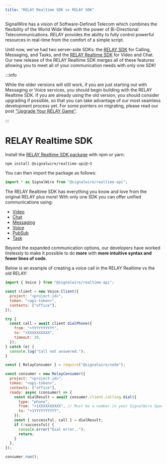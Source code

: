 ---
title: "RELAY Realtime SDK vs RELAY SDK"
---


SignalWire has a vision of Software-Defined Telecom which combines the flexibility of the World Wide Web with the power of Bi-Directional Telecommunications. RELAY provides the ability to fully control powerful resources in real-time from the comfort of a simple script.

Until now, we've had two server-side SDKs: the [RELAY SDK](https://docs.signalwire.com/reference/relay-sdk-nodejs/v2/#relay-sdk-for-node-js) for Calling, Messaging, and Tasks, and the [RELAY Realtime SDK](../reference/realtime-sdk/00-index.mdx) for Video and Chat. Our new release of the RELAY Realtime SDK merges all of these features allowing you to meet all of your communication needs with only one SDK!

:::info

While the older versions will still work, if you are just starting out with Messaging or Voice services, you should begin building with the RELAY Realtime SDK. If you are already using the old version, you should consider upgrading if possible, so that you can take advantage of our most seamless development process yet. For some pointers on migrating, please read our post ["Upgrade Your RELAY Game"](https://signalwire.com/blogs/developers/upgrade-your-relay-game).

:::

# RELAY Realtime SDK

Install the [RELAY Realtime SDK package](https://www.npmjs.com/package/@signalwire/realtime-api) with npm or yarn:

```bash npm2yarn
npm install @signalwire/realtime-api@~3
```

You can then import the package as follows:

```js
import * as SignalWire from "@signalwire/realtime-api";
```

The RELAY Realtime SDK has everything you know and love from the original RELAY plus more! With only one SDK you can offer unified communications using:

- [Video](../reference/realtime-sdk/relay-v3/video/index.mdx)
- [Chat](../reference/realtime-sdk/relay-v3/chat/index.mdx)
- [Messaging](../reference/realtime-sdk/relay-v3/messaging/index.mdx)
- [Voice](../reference/realtime-sdk/relay-v3/voice/index.mdx)
- [PubSub](../reference/realtime-sdk/relay-v3/pubsub/index.mdx)
- [Task](../reference/realtime-sdk/relay-v3/task/index.mdx)

Beyond the expanded communication options, our developers have worked tirelessly to make it possible to do **more** with **more intuitive syntax and fewer lines of code**.

Below is an example of creating a voice call in the RELAY Realtime vs the old RELAY:

<Tabs>
<TabItem value="RELAY Realtime SDK">

```js showLineNumbers
import { Voice } from "@signalwire/realtime-api";

const client = new Voice.Client({
  project: "<project-id>",
  token: "<api-token>",
  contexts: ["office"],
});

try {
  const call = await client.dialPhone({
    from: "+YYYYYYYYYY",
    to: "+XXXXXXXXXX",
    timeout: 30,
  });
} catch (e) {
  console.log("Call not answered.");
}
```

</TabItem>
<TabItem value="RELAY SDK">

```js showLineNumbers
const { RelayConsumer } = require("@signalwire/node");

const consumer = new RelayConsumer({
  project: "<project-id>",
  token: "<api-token>",
  contexts: ["office"],
  ready: async (consumer) => {
    const dialResult = await consumer.client.calling.dial({
      type: "phone",
      from: "+1XXXXXXXXXX", // Must be a number in your SignalWire Space
      to: "+1YYYYYYYYYY",
    });
    const { successful, call } = dialResult;
    if (!successful) {
      console.error("Dial error..");
      return;
    }
  },
});

consumer.run();
```

</TabItem>
</Tabs>
